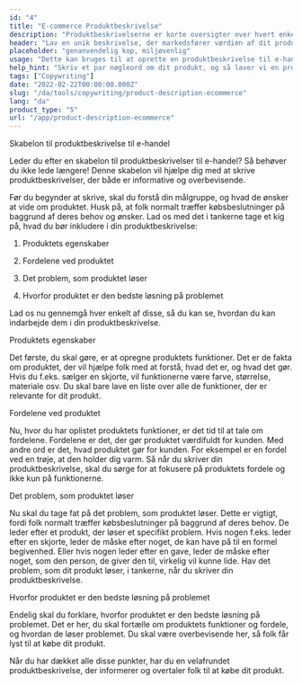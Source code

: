 ```yaml
---
id: "4"
title: "E-commerce Produktbeskrivelse"
description: "Produktbeskrivelserne er korte oversigter over hvert enkelt produkt, der fremhæver de vigtigste funktioner og fordele. For e-handel og detailhandel er det vigtigt at tænke på at bruge et klart sprog, holde det kort og fokusere mere på optimerede SEO-keywords. Men for andre typer virksomheder, f.eks. advokater, er de vigtige faktorer at overveje professionalisme og kundeservice. Vi hjælper dig med at bruge AI til at generere produktbeskrivelser, der er skræddersyet til dine specifikke keywords og passer bedst til dit brand."
header: "Lav en unik beskrivelse, der markedsfører værdien af dit produkt."
placeholder: "genanvendelig kop, miljøvenlig"
usage: "Dette kan bruges til at oprette en produktbeskrivelse til e-handel, f.eks. online levering af mad, tøj osv."
help_hint: "Skriv et par nøgleord om dit produkt, og så laver vi en produktbeskrivelse til den givne tekst."
tags: ["Copywriting"]
date: "2022-02-22T00:00:00.000Z"
slug: "/da/tools/copywriting/product-description-ecommerce"
lang: "da"
product_type: "5"
url: "/app/product-description-ecommerce"
---
```


Skabelon til produktbeskrivelse til e-handel

Leder du efter en skabelon til produktbeskrivelser til e-handel? Så behøver du ikke lede længere! Denne skabelon vil hjælpe dig med at skrive produktbeskrivelser, der både er informative og overbevisende.

Før du begynder at skrive, skal du forstå din målgruppe, og hvad de ønsker at vide om produktet. Husk på, at folk normalt træffer købsbeslutninger på baggrund af deres behov og ønsker. Lad os med det i tankerne tage et kig på, hvad du bør inkludere i din produktbeskrivelse:

1. Produktets egenskaber

2. Fordelene ved produktet

3. Det problem, som produktet løser

4. Hvorfor produktet er den bedste løsning på problemet

Lad os nu gennemgå hver enkelt af disse, så du kan se, hvordan du kan indarbejde dem i din produktbeskrivelse.

Produktets egenskaber

Det første, du skal gøre, er at opregne produktets funktioner. Det er de fakta om produktet, der vil hjælpe folk med at forstå, hvad det er, og hvad det gør. Hvis du f.eks. sælger en skjorte, vil funktionerne være farve, størrelse, materiale osv. Du skal bare lave en liste over alle de funktioner, der er relevante for dit produkt.

Fordelene ved produktet

Nu, hvor du har oplistet produktets funktioner, er det tid til at tale om fordelene. Fordelene er det, der gør produktet værdifuldt for kunden. Med andre ord er det, hvad produktet gør for kunden. For eksempel er en fordel ved en trøje, at den holder dig varm. Så når du skriver din produktbeskrivelse, skal du sørge for at fokusere på produktets fordele og ikke kun på funktionerne.

Det problem, som produktet løser

Nu skal du tage fat på det problem, som produktet løser. Dette er vigtigt, fordi folk normalt træffer købsbeslutninger på baggrund af deres behov. De leder efter et produkt, der løser et specifikt problem. Hvis nogen f.eks. leder efter en skjorte, leder de måske efter noget, de kan have på til en formel begivenhed. Eller hvis nogen leder efter en gave, leder de måske efter noget, som den person, de giver den til, virkelig vil kunne lide. Hav det problem, som dit produkt løser, i tankerne, når du skriver din produktbeskrivelse.

Hvorfor produktet er den bedste løsning på problemet

Endelig skal du forklare, hvorfor produktet er den bedste løsning på problemet. Det er her, du skal fortælle om produktets funktioner og fordele, og hvordan de løser problemet. Du skal være overbevisende her, så folk får lyst til at købe dit produkt.

Når du har dækket alle disse punkter, har du en velafrundet produktbeskrivelse, der informerer og overtaler folk til at købe dit produkt.
